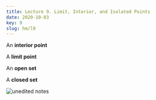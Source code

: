 ```yaml
---
title: Lecture 9. Limit, Interior, and Isolated Points
date: 2020-10-03
key: 9
slug: hm/l9
---
```


An **interior point**

A **limit point**

An **open set**

A **closed set**

![unedited notes](./assets/l9_limit-points.png)